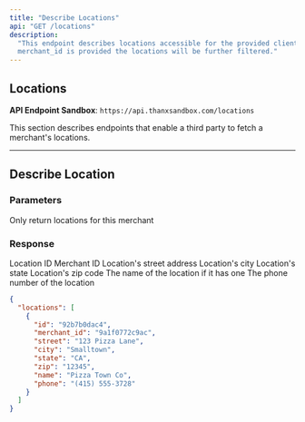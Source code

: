 ```yaml
---
title: "Describe Locations"
api: "GET /locations"
description:
  "This endpoint describes locations accessible for the provided client ID. If a
  merchant_id is provided the locations will be further filtered."
---
```


## Locations

**API Endpoint Sandbox**: `https://api.thanxsandbox.com/locations`

This section describes endpoints that enable a third party to fetch a merchant's
locations.

---

## Describe Location

### Parameters

<ParamField body="merchant_id" type="string">
  Only return locations for this merchant
</ParamField>

### Response

<ResponseField name="id" type="string">
  Location ID
</ResponseField>

<ResponseField name="merchant_id" type="string">
  Merchant ID
</ResponseField>

<ResponseField name="street" type="string">
  Location's street address
</ResponseField>

<ResponseField name="city" type="string">
  Location's city
</ResponseField>

<ResponseField name="state" type="string">
  Location's state
</ResponseField>

<ResponseField name="zip" type="string">
  Location's zip code
</ResponseField>

<ResponseField name="name" type="string">
  The name of the location if it has one
</ResponseField>

<ResponseField name="phone" type="string">
  The phone number of the location
</ResponseField>

<ResponseExample>

```json
{
  "locations": [
    {
      "id": "92b7b0dac4",
      "merchant_id": "9a1f0772c9ac",
      "street": "123 Pizza Lane",
      "city": "Smalltown",
      "state": "CA",
      "zip": "12345",
      "name": "Pizza Town Co",
      "phone": "(415) 555-3728"
    }
  ]
}
```

</ResponseExample>
